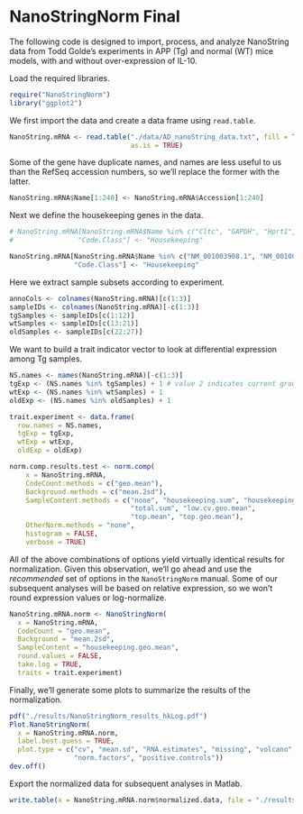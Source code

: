 NanoStringNorm Final
========================================================

The following code is designed to import, process, and analyze NanoString data from Todd Golde's experiments in APP (Tg) and normal (WT) mice models, with and without over-expression of IL-10.

Load the required libraries.
```r
require("NanoStringNorm")
library("ggplot2")
```

We first import the data and create a data frame using `read.table`.
```r
NanoString.mRNA <- read.table("./data/AD_nanoString_data.txt", fill = TRUE, header = TRUE, 
                              as.is = TRUE)
```

Some of the gene have duplicate names, and names are less useful to us than the RefSeq accession numbers, so we'll replace the former with the latter.
```r
NanoString.mRNA$Name[1:240] <- NanoString.mRNA$Accession[1:240]
```

Next we define the housekeeping genes in the data.
```r
# NanoString.mRNA[NanoString.mRNA$Name %in% c("Cltc", "GAPDH", "Hprt1", "Pgk1", "Tubb5"), 
#                "Code.Class"] <- "Housekeeping"

NanoString.mRNA[NanoString.mRNA$Name %in% c("NM_001003908.1", "NM_001001303.1", "NM_013556.2", "NM_008828.2", "NM_011655.5"),
                "Code.Class"] <- "Housekeeping"
```

Here we extract sample subsets according to experiment.
```r
annoCols <- colnames(NanoString.mRNA)[c(1:3)]
sampleIDs <- colnames(NanoString.mRNA)[-c(1:3)]
tgSamples <- sampleIDs[c(1:12)]
wtSamples <- sampleIDs[c(13:21)]
oldSamples <- sampleIDs[c(22:27)]
```

We want to build a trait indicator vector to look at differential expression among Tg samples.
```r
NS.names <- names(NanoString.mRNA)[-c(1:3)]
tgExp <- (NS.names %in% tgSamples) + 1 # value 2 indicates current group
wtExp <- (NS.names %in% wtSamples) + 1
oldExp <- (NS.names %in% oldSamples) + 1

trait.experiment <- data.frame(
  row.names = NS.names,
  tgExp = tgExp,
  wtExp = wtExp,
  oldExp = oldExp)
```

```r
norm.comp.results.test <- norm.comp(
    x = NanoString.mRNA,
    CodeCount.methods = c("geo.mean"),
    Background.methods = c("mean.2sd"),
    SampleContent.methods = c("none", "housekeeping.sum", "housekeeping.geo.mean",
                              "total.sum", "low.cv.geo.mean", 
                              "top.mean", "top.geo.mean"),
    OtherNorm.methods = "none",
    histogram = FALSE,
    verbose = TRUE)
```

All of the above combinations of options yield virtually identical results for normalization. Given this observation, we'll go ahead and use the *recommended* set of options in the `NanoStringNorm` manual. Some of our subsequent analyses will be based on relative expression, so we won't round expression values or log-normalize.
```r
NanoString.mRNA.norm <- NanoStringNorm(
  x = NanoString.mRNA,
  CodeCount = "geo.mean",
  Background = "mean.2sd",
  SampleContent = "housekeeping.geo.mean",
  round.values = FALSE,
  take.log = TRUE,
  traits = trait.experiment)
```

Finally, we'll generate some plots to summarize the results of the normalization.
```r
pdf("./results/NanoStringNorm_results_hkLog.pdf")
Plot.NanoStringNorm(
  x = NanoString.mRNA.norm,
  label.best.guess = TRUE,
  plot.type = c("cv", "mean.sd", "RNA.estimates", "missing", "volcano",
                "norm.factors", "positive.controls"))
dev.off()
```

Export the normalized data for subsequent analyses in Matlab.
```r
write.table(x = NanoString.mRNA.norm$normalized.data, file = "./results/AD_NanoStringNorm_data_hkLog.txt", sep = "\t")
```



